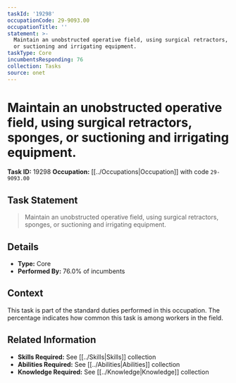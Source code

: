 ```yaml
---
taskId: '19298'
occupationCode: 29-9093.00
occupationTitle: ''
statement: >-
  Maintain an unobstructed operative field, using surgical retractors, sponges,
  or suctioning and irrigating equipment.
taskType: Core
incumbentsResponding: 76
collection: Tasks
source: onet
---
```

# Maintain an unobstructed operative field, using surgical retractors, sponges, or suctioning and irrigating equipment.

**Task ID:** 19298
**Occupation:** [[../Occupations|Occupation]] with code `29-9093.00`

## Task Statement

> Maintain an unobstructed operative field, using surgical retractors, sponges, or suctioning and irrigating equipment.

## Details

- **Type:** Core
- **Performed By:** 76.0% of incumbents

## Context

This task is part of the standard duties performed in this occupation. The percentage indicates how common this task is among workers in the field.

## Related Information

- **Skills Required:** See [[../Skills|Skills]] collection
- **Abilities Required:** See [[../Abilities|Abilities]] collection
- **Knowledge Required:** See [[../Knowledge|Knowledge]] collection
